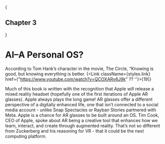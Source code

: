 
{<h2 className={styles.centerText}>Chapter 3</h2>}

# AI–A Personal OS?

According to Tom Hank’s character in the movie, The Circle, “Knowing is good, but knowing everything is better. {<Link className={styles.link} href={"https://www.youtube.com/watch?v=QCOXARv6J9k" ?? ''}>[19]</Link>}

Much of this book is written with the recognition that Apple will release a mixed reality headset (hopefully one of the first iterations of Apple AR glasses). Apple always plays the long game! AR glasses offer a different perspective of a digitally enhanced life, one that isn’t connected to a social media account - unlike Snap Spectacles or Rayban Stories partnered with Meta. Apple is a chance for AR glasses to be built around an OS. Tim Cook, CEO of Apple, spoke about AR being a creative tool that enhances how we learn, interact, and create through augmented reality. That’s not so different from Zuckerberg and his reasoning for VR - that it could be the next computing platform. 
